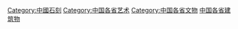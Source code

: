[[Category:中國石刻|Category:中國石刻]]
[[Category:中国各省艺术|Category:中国各省艺术]]
[[Category:中国各省文物|Category:中国各省文物]]
[[Category:中国各省建筑物|]]